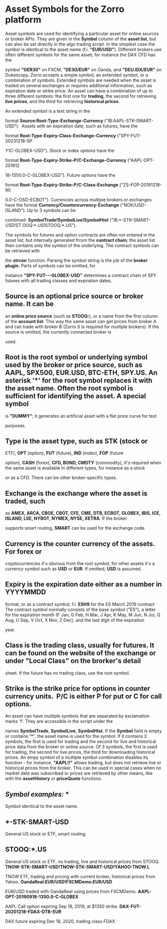 # ﻿Asset Symbols for the Zorro platform 

Asset symbols are used for identifying a particular asset for online sources or broker APIs. They are given in the **Symbol** column of the **asset list**, but can also be set directly in the algo trading script. In the simplest case the symbol is identical to the asset name (f.i. **"EUR/USD"**). Different brokers use often different symbols for the same asset; for instance the DAX CFD has the 

symbol **"GER30"** on FXCM, **"DE30/EUR"** on Oanda, and **"DEU.IDX/EUR"** on Dukascopy. Zorro accepts a simple symbol, an extended symbol, or a combination of symbols. Extended symbols are needed when the asset is traded on several exchanges or requires additional information, such as expiration date or strike price. An asset can have a combination of up to three different symbols: the first one for **trading**, the second for retrieving **live prices**, and the third for retrieving **historical prices**. 

An extended symbol is a text string in the 

format **Source:Root-Type-Exchange-Currency** ("IB:AAPL-STK-SMART-USD").  Assets with an expiration date, such as futures, have the 

format **Root-Type-Expiry-Class-Exchange-Currency** ("SPY-FUT-20231218-SP

Y1C-GLOBEX-USD"). Stock or index options have the 

format **Root-Type-Expiry-Strike-P/C-Exchange-Currency** ("AAPL-OPT-201912

18-1350.0-C-GLOBEX-USD"). Future options have the 

format **Root-Type-Expiry-Strike-P/C-Class-Exchange**.("ZS-FOP-20191218-90

0\.0-C-OSD-ECBOT"). Currencies across multiple brokers or exchanges have the format **Currency/Countercurrency-Exchange** ("NOK/USD-ISLAND"). Up to 3 symbols can be 

combined: **SymbolTrade!SymbolLive!SymbolHist** ("IB:\*-STK-SMART-USD!ST OOQ:\*.US!STOOQ:\*.US"). 

The symbols for futures and option contracts are often not entered in the asset list, but internally generated frrom the **contract chain**; the asset list then contains only the symbol of the underlying. The contract symbols can be retrieved with 

the **strcon** function. Parsing the symbol string is the job of the **broker plugin**. Parts of symbols can be omitted, for 

instance **"SPY-FUT---GLOBEX-USD"** determines a contract chain of SPY futures with all trading classes and expiration dates. 

## Source is an optional price source or broker name. It can be 

an **online price source** (such as **STOOQ:**), or a name from the first column of the **account list**. This way the same asset can get prices from broker A and can trade with broker B (Zorro S is required for multiple brokers). If the source is omitted, the currently connected broker is 

used.   

## Root is the root symbol or underlying symbol used by the broker or price source, such as AAPL, SPX500, EUR.USD, BTC-ETH, SPY.US. An asterisk '\*' for the root symbol replaces it with the asset name. Often the root symbol is sufficient for identifying the asset. A special symbol 

is **"DUMMY"**; it generates an artificial asset with a flat price curve for test 

purposes.   

## Type is the asset type, such as STK (stock or 

ETF), **OPT** (option), **FUT** (future), **IND** (index), **FOP** (future 

option), **CASH** (forex), **CFD, BOND, CMDTY** (commodity), It's required when the same asset is available in different types, for instance as a stock 

or as a CFD. There can be other broker-specific types.   

## Exchange is the exchange where the asset is traded, such 

as **AMEX, ARCA, CBOE, CBOT, CFE, CME, DTB, ECBOT, GLOBEX, IBIS, ICE, ISLAND, LSE, NYBOT, NYMEX, NYSE, XETRA**. If the broker 

supports smart routing, **SMART** can be used for the exchange code.   

## Currency is the counter currency of the assets. For forex or 

crpytocurrencies it's obvious from the root symbol, for other assets it's a currency symbol such as **USD** or **EUR**. If omitted, **USD** is assumed.    

## Expiry is the expiration date either as a number in YYYYMMDD 

format, or as a contract symbol, f.i. **ESH9** for the ES March 2019 contract The contract symbol normally consists of the base symbol ("ES"), a letter for the expiration month (F Jan, G Feb, H Mar, J Apr, K May, M Jun, N Jul, Q Aug, U Sep, V Oct, X Nov, Z Dec), and the last digit of the expiration 

year.    

## Class is the trading class, usually for futures. It can be found on the website of the exchange or under "Local Class" on the brorker's detail 

sheet. If the future has no trading class, use the root symbol.   

## Strike is the strike price for options in counter currency units.   P/C is either P for put or C for call options. 

An asset can have multiple symbols that are separated by exclamation marks '**!**'. They are accessible in the script under the 

names **SymbolTrade**, **SymbolLive**, **SymbolHist**. If the **Symbol** field is empty or contains **'\*'**, the asset name is used for the symbol. If it contains 2 symbols, the first is used for trading and the second for live and historical price data from the broker or online source. Of 3 symbols, the first is used for trading, the second for live prices, the third for downloading historical prices. An empy symbol of a multiple symbol combination disables its function - for instance, **"AAPL!!"** allows trading, but does not retrieve live or historical prices from the broker. This can be used in special cases when no market data was subscribed or prices are retrieved by other means, like with the **assetHistory** or **priceQuote** functions. 

## *Symbol examples:* \* 

Symbol identical to the asset name. 

## \*-STK-SMART-USD 

General US stock or ETF, smart routing. 

## STOOQ:\*.US 

General US stock or ETF, no trading, live and historical prices from STOOQ. **TNOW-STK-SMART-USD!TNOW-STK-SMART-USD!YAHOO:TNOW.L** 

TNOW ETF, trading and pricing with current broker, historical prices from Yahoo. **OandaReal:EUR/USD!FXCMDemo:EUR/USD** 

EUR/USD traded with OandaReal using prices from FXCMDemo. **AAPL-OPT-20190918-1350.0-C-GLOBEX** 

AAPL Call option expiring Sep 18, 2019, at $1350 strike. **DAX-FUT-20201218-FDAX-DTB-EUR** 

DAX future expiring Dec 18, 2020, trading class FDAX. 
